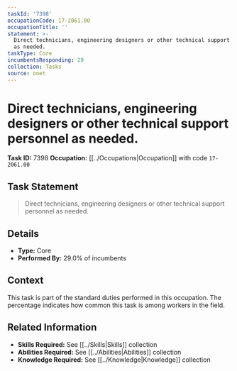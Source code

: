 ```yaml
---
taskId: '7398'
occupationCode: 17-2061.00
occupationTitle: ''
statement: >-
  Direct technicians, engineering designers or other technical support personnel
  as needed.
taskType: Core
incumbentsResponding: 29
collection: Tasks
source: onet
---
```

# Direct technicians, engineering designers or other technical support personnel as needed.

**Task ID:** 7398
**Occupation:** [[../Occupations|Occupation]] with code `17-2061.00`

## Task Statement

> Direct technicians, engineering designers or other technical support personnel as needed.

## Details

- **Type:** Core
- **Performed By:** 29.0% of incumbents

## Context

This task is part of the standard duties performed in this occupation. The percentage indicates how common this task is among workers in the field.

## Related Information

- **Skills Required:** See [[../Skills|Skills]] collection
- **Abilities Required:** See [[../Abilities|Abilities]] collection
- **Knowledge Required:** See [[../Knowledge|Knowledge]] collection
